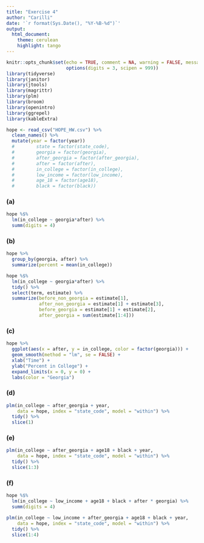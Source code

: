 ```yaml
---
title: "Exercise 4"
author: "Carilli"
date: '`r format(Sys.Date(), "%Y-%B-%d")`'
output: 
  html_document:
    theme: cerulean
    highlight: tango
---
```


```r
knitr::opts_chunk$set(echo = TRUE, comment = NA, warning = FALSE, message = FALSE,
                      options(digits = 3, scipen = 999))
library(tidyverse)
library(janitor)
library(jtools)
library(magrittr)
library(plm)
library(broom)
library(openintro)
library(ggrepel)
library(kableExtra)
```

```r
hope <- read_csv("HOPE_HW.csv") %>% 
  clean_names() %>% 
  mutate(year = factor(year))
  #        state = factor(state_code),
  #        georgia = factor(georgia),
  #        after_georgia = factor(after_georgia),
  #        after = factor(after),
  #        in_college = factor(in_college),
  #        low_income = factor(low_income),
  #        age_18 = factor(age18),
  #        black = factor(black))
```

### (a)

```r
hope %$% 
  lm(in_college ~ georgia*after) %>% 
  summ(digits = 4)
```

### (b)

```r
hope %>% 
  group_by(georgia, after) %>% 
  summarize(percent = mean(in_college)) 
```

```r
hope %$% 
  lm(in_college ~ georgia*after) %>% 
  tidy() %>% 
  select(term, estimate) %>% 
  summarize(before_non_georgia = estimate[1],
            after_non_georgia = estimate[1] + estimate[3],
            before_georgia = estimate[1] + estimate[2],
            after_georgia = sum(estimate[1:4]))
```

### (c)

```r
hope %>% 
  ggplot(aes(x = after, y = in_college, color = factor(georgia))) +
  geom_smooth(method = "lm", se = FALSE) +
  xlab("Time") + 
  ylab("Percent in College") +
  expand_limits(x = 0, y = 0) +
  labs(color = "Georgia")
```

### (d)

```r
plm(in_college ~ after_georgia + year, 
    data = hope, index = "state_code", model = "within") %>% 
  tidy() %>% 
  slice(1)
```

### (e)

```r
plm(in_college ~ after_georgia + age18 + black + year, 
    data = hope, index = "state_code", model = "within") %>% 
  tidy() %>% 
  slice(1:3)
```

### (f)

```r
hope %$% 
  lm(in_college ~ low_income + age18 + black + after * georgia) %>% 
  summ(digits = 4)

plm(in_college ~ low_income + after_georgia + age18 + black + year, 
    data = hope, index = "state_code", model = "within") %>% 
  tidy() %>% 
  slice(1:4)
```


